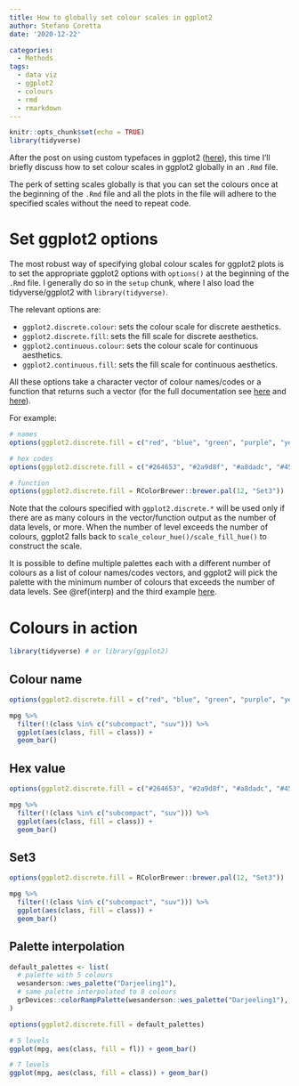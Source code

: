 ```yaml
---
title: How to globally set colour scales in ggplot2
author: Stefano Coretta
date: '2020-12-22'

categories:
  - Methods
tags:
  - data viz
  - ggplot2
  - colours
  - rmd
  - rmarkdown
---
```


```r
knitr::opts_chunk$set(echo = TRUE)
library(tidyverse)
```

After the post on using custom typefaces in ggplot2 ([here](../custom-fonts-ggplot2)), this time I'll briefly discuss how to set colour scales in ggplot2 globally in an `.Rmd` file.

The perk of setting scales globally is that you can set the colours once at the beginning of the `.Rmd` file and all the plots in the file will adhere to the specified scales without the need to repeat code.

# Set ggplot2 options

The most robust way of specifying global colour scales for ggplot2 plots is to set the appropriate ggplot2 options with `options()` at the beginning of the `.Rmd` file.
I generally do so in the `setup` chunk, where I also load the tidyverse/ggplot2 with `library(tidyverse)`.

The relevant options are:

- `ggplot2.discrete.colour`: sets the colour scale for discrete aesthetics.
- `ggplot2.discrete.fill`: sets the fill scale for discrete aesthetics.
- `ggplot2.continuous.colour`: sets the colour scale for continuous aesthetics.
- `ggplot2.continuous.fill`: sets the fill scale for continuous aesthetics.

All these options take a character vector of colour names/codes or a function that returns such a vector (for the full documentation see [here](https://ggplot2.tidyverse.org/reference/scale_colour_discrete.html?q=discrete%20colour%20scales) and [here](https://ggplot2.tidyverse.org/reference/scale_colour_continuous.html)).

For example:

```r
# names
options(ggplot2.discrete.fill = c("red", "blue", "green", "purple", "yellow"))

# hex codes
options(ggplot2.discrete.fill = c("#264653", "#2a9d8f", "#a8dadc", "#457b9d", "#e76f51"))

# function
options(ggplot2.discrete.fill = RColorBrewer::brewer.pal(12, "Set3"))
```

Note that the colours specified with `ggplot2.discrete.*` will be used only if there are as many colours in the vector/function output as the number of data levels, or more.
When the number of level exceeds the number of colours, ggplot2 falls back to `scale_colour_hue()/scale_fill_hue()` to construct the scale.

It is possible to define multiple palettes each with a different number of colours as a list of colour names/codes vectors, and ggplot2 will pick the palette with the minimum number of colours that exceeds the number of data levels.
See \@ref(interp) and the third example [here](https://ggplot2.tidyverse.org/reference/scale_colour_discrete.html).

# Colours in action

```r
library(tidyverse) # or library(ggplot2)
```

## Colour name

```r
options(ggplot2.discrete.fill = c("red", "blue", "green", "purple", "yellow"))

mpg %>%
  filter(!(class %in% c("subcompact", "suv"))) %>%
  ggplot(aes(class, fill = class)) +
  geom_bar()
```

## Hex value

```r
options(ggplot2.discrete.fill = c("#264653", "#2a9d8f", "#a8dadc", "#457b9d", "#e76f51"))

mpg %>%
  filter(!(class %in% c("subcompact", "suv"))) %>%
  ggplot(aes(class, fill = class)) +
  geom_bar()
```

## Set3

```r
options(ggplot2.discrete.fill = RColorBrewer::brewer.pal(12, "Set3"))

mpg %>%
  filter(!(class %in% c("subcompact", "suv"))) %>%
  ggplot(aes(class, fill = class)) +
  geom_bar()
```

## Palette interpolation {#interp}

```r
default_palettes <- list(
  # palette with 5 colours
  wesanderson::wes_palette("Darjeeling1"),
  # same palette interpolated to 8 colours
  grDevices::colorRampPalette(wesanderson::wes_palette("Darjeeling1"), alpha = TRUE)(8)
)

options(ggplot2.discrete.fill = default_palettes)

# 5 levels
ggplot(mpg, aes(class, fill = fl)) + geom_bar()

# 7 levels
ggplot(mpg, aes(class, fill = class)) + geom_bar()
```

